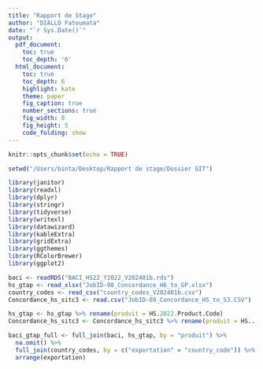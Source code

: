 ```yaml
---
title: "Rapport de Stage"
author: "DIALLO Fatoumata"
date: "`r Sys.Date()`"
output:
  pdf_document:
    toc: true
    toc_depth: '6'
  html_document:
    toc: true
    toc_depth: 6
    highlight: kate
    theme: paper
    fig_caption: true
    number_sections: true
    fig_width: 8
    fig_height: 5
    code_folding: show
---
```


```r
knitr::opts_chunk$set(echo = TRUE)
```

```r
setwd("/Users/binta/Desktop/Rapport de stage/Dossier GIT")
```

```r
library(janitor)
library(readxl)
library(dplyr)
library(stringr)
library(tidyverse)
library(writexl)
library(datawizard)
library(kableExtra)
library(gridExtra)
library(ggthemes)
library(RColorBrewer)
library(ggplot2)
```

```r
baci <- readRDS("BACI_HS22_Y2022_V202401b.rds")
hs_gtap <- read_xlsx("JobID-98_Concordance_H6_to_GP.xlsx")
country_codes <- read_csv("country_codes_V202401b.csv")
Concordance_hs_sitc3 <- read.csv("JobID-69_Concordance_HS_to_S3.CSV")
```

```r
hs_gtap <- hs_gtap %>% rename(produit = HS.2022.Product.Code)
Concordance_hs_sitc3 <- Concordance_hs_sitc3 %>% rename(produit = HS...Combined..Product.Code)

```

```r
baci_gtap_full <- full_join(baci, hs_gtap, by = "produit") %>%
  na.omit() %>%
  full_join(country_codes, by = c("exportation" = "country_code")) %>%
  arrange(exportation)

```


